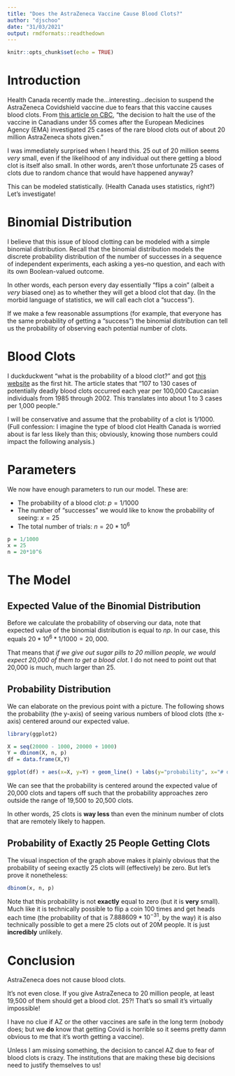---
title: "Does the AstraZeneca Vaccine Cause Blood Clots?"
author: "djschoo"
date: "31/03/2021"
output: rmdformats::readthedown
---

```{r setup, include=FALSE}
knitr::opts_chunk$set(echo = TRUE)
```

# Introduction

Health Canada recently made the...interesting...decision to suspend the AstraZeneca Covidshield vaccine due to fears that this vaccine causes blood clots. From [this article on CBC](https://www.cbc.ca/news/health/canada-suspends-astrazeneca-vaccine-covid-19-1.5968657), "the decision to halt the use of the vaccine in Canadians under 55 comes after the European Medicines Agency (EMA) investigated 25 cases of the rare blood clots out of about 20 million AstraZeneca shots given."

I was immediately surprised when I heard this. 25 out of 20 million seems *very* small, even if the likelihood of any individual out there getting a blood clot is itself also small. In other words, aren't those unfortunate 25 cases of clots due to random chance that would have happened anyway?

This can be modeled statistically. (Health Canada uses statistics, right?) Let's investigate!

# Binomial Distribution

I believe that this issue of blood clotting can be modeled with a simple binomial distribution. Recall that the binomial distribution models the discrete probability distribution of the number of successes in a sequence of independent experiments, each asking a yes–no question, and each with its own Boolean-valued outcome. 

In other words, each person every day essentially "flips a coin" (albeit a *very* biased one) as to whether they will get a blood clot that day. (In the morbid language of statistics, we will call each clot a "success"). 

If we make a few reasonable assumptions (for example, that everyone has the same probability of getting a "success") the binomial distribution can tell us the probability of observing each potential number of clots.

# Blood Clots 

I duckduckwent "what is the probability of a blood clot?" and got [this website](https://www.stoptheclot.org/blood-clot-information/blood-clots-in-the-united-states/) as the first hit. The article states that "107 to 130 cases of potentially deadly blood clots occurred each year per 100,000 Caucasian individuals from 1985 through 2002. This translates into about 1 to 3 cases per 1,000 people."

I will be conservative and assume that the probability of a clot is 1/1000. (Full confession: I imagine the type of blood clot Health Canada is worried about is far less likely than this; obviously, knowing those numbers could impact the following analysis.)

# Parameters

We now have enough parameters to run our model. These are:

- The probability of a blood clot: $p = 1/1000$
- The number of "successes" we would like to know the probability of seeing: $x = 25$
- The total number of trials: $n = 20*10^6$

```{r}
p = 1/1000
x = 25
n = 20*10^6
```


# The Model

## Expected Value of the Binomial Distribution

Before we calculate the probability of observing our data, note that expected value of the binomial distribution is equal to $np$. In our case, this equals $20*10^6 * 1/1000 = 20,000$. 

That means that *if we give out sugar pills to 20 million people, we would expect 20,000 of them to get a blood clot*. I do not need to point out that 20,000 is much, much larger than 25.

## Probability Distribution

We can elaborate on the previous point with a picture. The following shows the probability (the y-axis) of seeing various numbers of blood clots (the x-axis) centered around our expected value.

```{r, warning=F, message=F}
library(ggplot2)

X = seq(20000 - 1000, 20000 + 1000)
Y = dbinom(X, n, p)
df = data.frame(X,Y)

ggplot(df) + aes(x=X, y=Y) + geom_line() + labs(y="probability", x="# of clots")
```

We can see that the probability is centered around the expected value of 20,000 clots and tapers off such that the probability approaches zero outside the range of 19,500 to 20,500 clots.

In other words, 25 clots is **way less** than even the mininum number of clots that are remotely likely to happen.

## Probability of Exactly 25 People Getting Clots

The visual inspection of the graph above makes it plainly obvious that the probability of seeing exactly 25 clots will (effectively) be zero. But let's prove it nonetheless:

```{r}
dbinom(x, n, p)
```

Note that this probability is not **exactly** equal to zero (but it is **very** small). Much like it is technically possible to flip a coin 100 times and get heads each time (the probability of that is $7.888609 * 10^{-31}$, by the way) it is also technically possible to get a mere 25 clots out of 20M people. It is just **incredibly** unlikely.

# Conclusion

AstraZeneca does not cause blood clots. 

It's not even close. If you give AstraZeneca to 20 million people, at least 19,500 of them should get a blood clot. 25?! That's so small it's virtually impossible!

I have no clue if AZ or the other vaccines are safe in the long term (nobody does; but we **do** know that getting Covid is horrible so it seems pretty damn obvious to me that it's worth getting a vaccine). 

Unless I am missing something, the decision to cancel AZ due to fear of blood clots is crazy. The institutions that are making these big decisions need to justify themselves to us!